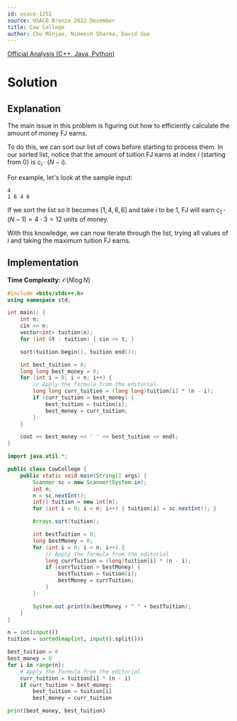 ```yaml
---
id: usaco-1251
source: USACO Bronze 2022 December
title: Cow College
author: Chu Minjae, Nimeesh Sharma, David Guo
---
```


[Official Analysis (C++, Java, Python)](http://www.usaco.org/current/data/sol_prob1_bronze_dec22.html)

# Solution

## Explanation

The main issue in this problem is figuring out how to efficiently calculate the amount of money FJ earns.

To do this, we can sort our list of cows before starting to process them.
In our sorted list, notice that the amount of tuition FJ earns at index $i$ (starting from 0) is $c_i \cdot (N-i)$.

For example, let's look at the sample input:
```
4
1 6 4 6
```

If we sort the list so it becomes $[1, 4, 6, 6]$ and take $i$ to be $1$, FJ will earn $c_1 \cdot (N-1)=4 \cdot 3=12$ units of money.

With this knowledge, we can now iterate through the list, trying all values of $i$ and taking the maximum tuition FJ earns.

## Implementation

**Time Complexity:** $\mathcal{O}(N \log N)$

<LanguageSection>
<CPPSection>

```cpp
#include <bits/stdc++.h>
using namespace std;

int main() {
	int n;
	cin >> n;
	vector<int> tuition(n);
	for (int &t : tuition) { cin >> t; }

	sort(tuition.begin(), tuition.end());

	int best_tuition = 0;
	long long best_money = 0;
	for (int i = 0; i < n; i++) {
		// Apply the formula from the editorial
		long long curr_tuition = (long long)tuition[i] * (n - i);
		if (curr_tuition > best_money) {
			best_tuition = tuition[i];
			best_money = curr_tuition;
		}
	}

	cout << best_money << ' ' << best_tuition << endl;
}
```

</CPPSection>
<JavaSection>

```java
import java.util.*;

public class CowCollege {
	public static void main(String[] args) {
		Scanner sc = new Scanner(System.in);
		int n;
		n = sc.nextInt();
		int[] tuition = new int[n];
		for (int i = 0; i < n; i++) { tuition[i] = sc.nextInt(); }

		Arrays.sort(tuition);

		int bestTuition = 0;
		long bestMoney = 0;
		for (int i = 0; i < n; i++) {
			// Apply the formula from the editorial
			long currTuition = (long)tuition[i] * (n - i);
			if (currTuition > bestMoney) {
				bestTuition = tuition[i];
				bestMoney = currTuition;
			}
		}

		System.out.println(bestMoney + " " + bestTuition);
	}
}
```

</JavaSection>
<PySection>


```py
n = int(input())
tuition = sorted(map(int, input().split()))

best_tuition = 0
best_money = 0
for i in range(n):
	# Apply the formula from the editorial
	curr_tuition = tuition[i] * (n - i)
	if curr_tuition > best_money:
		best_tuition = tuition[i]
		best_money = curr_tuition

print(best_money, best_tuition)
```

</PySection>
</LanguageSection>
